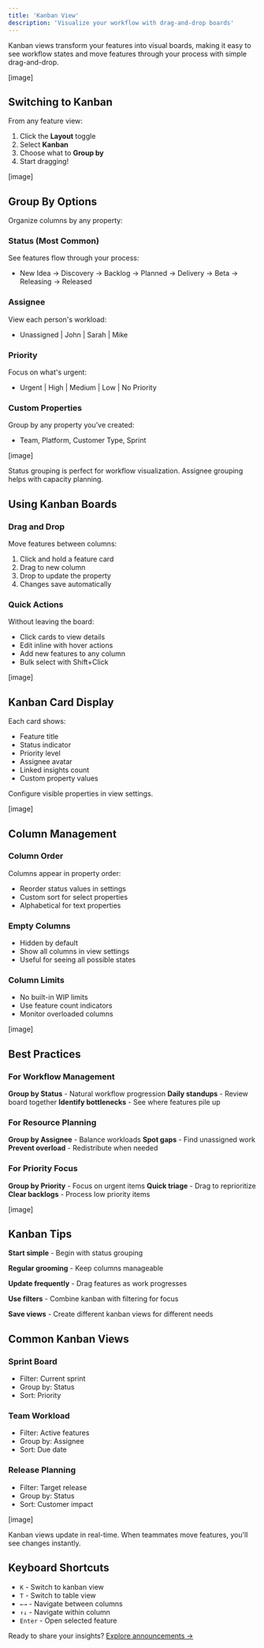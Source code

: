 ```yaml
---
title: 'Kanban View'
description: 'Visualize your workflow with drag-and-drop boards'
---
```


Kanban views transform your features into visual boards, making it easy to see workflow states and move features through your process with simple drag-and-drop.

[image]

## Switching to Kanban

From any feature view:
1. Click the **Layout** toggle
2. Select **Kanban**
3. Choose what to **Group by**
4. Start dragging!

[image]

## Group By Options

Organize columns by any property:

### Status (Most Common)
See features flow through your process:
- New Idea → Discovery → Backlog → Planned → Delivery → Beta → Releasing → Released

### Assignee
View each person's workload:
- Unassigned | John | Sarah | Mike

### Priority  
Focus on what's urgent:
- Urgent | High | Medium | Low | No Priority

### Custom Properties
Group by any property you've created:
- Team, Platform, Customer Type, Sprint

[image]

<Tip>
Status grouping is perfect for workflow visualization. Assignee grouping helps with capacity planning.
</Tip>

## Using Kanban Boards

### Drag and Drop
Move features between columns:
1. Click and hold a feature card
2. Drag to new column
3. Drop to update the property
4. Changes save automatically

### Quick Actions
Without leaving the board:
- Click cards to view details
- Edit inline with hover actions
- Add new features to any column
- Bulk select with Shift+Click

[image]

## Kanban Card Display

Each card shows:
- Feature title
- Status indicator
- Priority level
- Assignee avatar
- Linked insights count
- Custom property values

Configure visible properties in view settings.

[image]

## Column Management

### Column Order
Columns appear in property order:
- Reorder status values in settings
- Custom sort for select properties
- Alphabetical for text properties

### Empty Columns
- Hidden by default
- Show all columns in view settings
- Useful for seeing all possible states

### Column Limits
- No built-in WIP limits
- Use feature count indicators
- Monitor overloaded columns

[image]

## Best Practices

### For Workflow Management
**Group by Status** - Natural workflow progression
**Daily standups** - Review board together
**Identify bottlenecks** - See where features pile up

### For Resource Planning  
**Group by Assignee** - Balance workloads
**Spot gaps** - Find unassigned work
**Prevent overload** - Redistribute when needed

### For Priority Focus
**Group by Priority** - Focus on urgent items
**Quick triage** - Drag to reprioritize
**Clear backlogs** - Process low priority items

[image]

## Kanban Tips

**Start simple** - Begin with status grouping

**Regular grooming** - Keep columns manageable

**Update frequently** - Drag features as work progresses

**Use filters** - Combine kanban with filtering for focus

**Save views** - Create different kanban views for different needs

## Common Kanban Views

### Sprint Board
- Filter: Current sprint
- Group by: Status
- Sort: Priority

### Team Workload
- Filter: Active features
- Group by: Assignee  
- Sort: Due date

### Release Planning
- Filter: Target release
- Group by: Status
- Sort: Customer impact

[image]

<Info>
Kanban views update in real-time. When teammates move features, you'll see changes instantly.
</Info>

## Keyboard Shortcuts

- `K` - Switch to kanban view
- `T` - Switch to table view
- `←→` - Navigate between columns
- `↑↓` - Navigate within column
- `Enter` - Open selected feature

Ready to share your insights? [Explore announcements →](/announcements/overview)